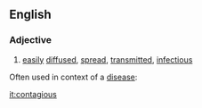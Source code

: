 ==English==

===Adjective===

# [[easily]] [[diffused]], [[spread]], [[transmitted]], [[infectious]]
Often used in context of a [[disease]]:

[[it:contagious]]